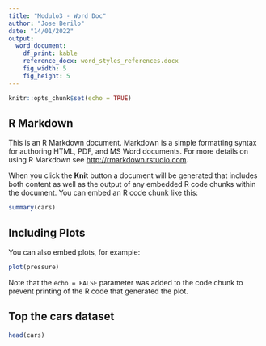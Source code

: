 ```yaml
---
title: "Modulo3 - Word Doc"
author: "Jose Berilo"
date: "14/01/2022"
output: 
  word_document: 
    df_print: kable
    reference_docx: word_styles_references.docx
    fig_width: 5
    fig_height: 5
---
```


```r
knitr::opts_chunk$set(echo = TRUE)
```

## R Markdown

This is an R Markdown document. Markdown is a simple formatting syntax for authoring HTML, PDF, and MS Word documents. For more details on using R Markdown see <http://rmarkdown.rstudio.com>.

When you click the **Knit** button a document will be generated that includes both content as well as the output of any embedded R code chunks within the document. You can embed an R code chunk like this:

```r
summary(cars)
```

## Including Plots

You can also embed plots, for example:

```r
plot(pressure)
```

Note that the `echo = FALSE` parameter was added to the code chunk to prevent printing of the R code that generated the plot.

## Top the cars dataset

```r
head(cars)
```

